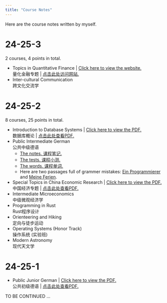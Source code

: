 ```yaml
---
title: "Course Notes"
---
```


Here are the course notes written by myself.

# 24-25-3

2 courses, 4 points in total.

- Topics in Quantitative Finance | [Click here to view the website.](https://vectorpikachu.github.io/qf-slides/) <br>
  量化金融专题 | [点击此处访问网站.](https://vectorpikachu.github.io/qf-slides/)
- Inter-cultural Communication <br>
  跨文化交流学

# 24-25-2

8 courses, 25 points in total.

- Introduction to Database Systems | [Click here to view the PDF.](./PDF/Database.pdf) <br>
  数据库概论 | [点击此处查看PDF.](./PDF/Database.pdf)
- Public Intermediate German <br>
  公共中级德语
  - [The notes. 课程笔记.](./PDF/25春季公共中级德语笔记.pdf)
  - [The tests. 课程小测.](./PDF/公共中级德语小测.pdf)
  - [The words. 课程单词.](./PDF/Einheit 6-10 单词笔记.pdf)
  - Here are two passages full of grammer mistakes: [Ein Programmierer](./PDF/职业描述.pdf) and [Meine Ferien](./PDF/假期描述.pdf).
- Special Topics in China Economic Research | [Click here to view the PDF.](./PDF/25春季中国经济专题笔记.pdf) <br>
  中国经济专题 | [点击此处查看PDF.](./PDF/25春季中国经济专题笔记.pdf)
- Intermediate Microeconomics <br>
  中级微观经济学
- Programming in Rust <br>
  Rust程序设计
- Orienteering and Hiking <br>
  定向与徒步运动
- Operating Systems (Honor Track) <br>
  操作系统 (实验班)
- Modern Astronomy <br>
  现代天文学

# 24-25-1

- Public Junior German | [Click here to view the PDF.](./PDF/德语notes.pdf) <br>
  公共初级德语 | [点击此处查看PDF.](./PDF/德语notes.pdf)

TO BE CONTINUED ...
